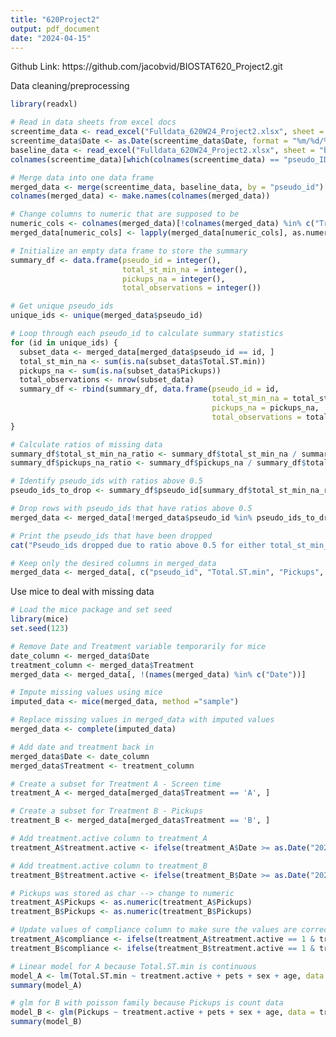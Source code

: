 ```yaml
---
title: "620Project2"
output: pdf_document
date: "2024-04-15"
---
```


Github Link: https://github.com/jacobvid/BIOSTAT620_Project2.git


Data cleaning/preprocessing
```r
library(readxl)

# Read in data sheets from excel docs
screentime_data <- read_excel("Fulldata_620W24_Project2.xlsx", sheet = "screentime")
screentime_data$Date <- as.Date(screentime_data$Date, format = "%m/%d/%Y")
baseline_data <- read_excel("Fulldata_620W24_Project2.xlsx", sheet = "baseline")
colnames(screentime_data)[which(colnames(screentime_data) == "pseudo_ID")] <- "pseudo_id"

# Merge data into one data frame
merged_data <- merge(screentime_data, baseline_data, by = "pseudo_id")
colnames(merged_data) <- make.names(colnames(merged_data))

# Change columns to numeric that are supposed to be
numeric_cols <- colnames(merged_data)[!colnames(merged_data) %in% c("Treatment", "Total.ST", "Social.ST", "team", "Date", "Day")]
merged_data[numeric_cols] <- lapply(merged_data[numeric_cols], as.numeric)

# Initialize an empty data frame to store the summary
summary_df <- data.frame(pseudo_id = integer(),
                         total_st_min_na = integer(),
                         pickups_na = integer(),
                         total_observations = integer())

# Get unique pseudo_ids
unique_ids <- unique(merged_data$pseudo_id)

# Loop through each pseudo_id to calculate summary statistics
for (id in unique_ids) {
  subset_data <- merged_data[merged_data$pseudo_id == id, ]
  total_st_min_na <- sum(is.na(subset_data$Total.ST.min))
  pickups_na <- sum(is.na(subset_data$Pickups))
  total_observations <- nrow(subset_data)
  summary_df <- rbind(summary_df, data.frame(pseudo_id = id,
                                             total_st_min_na = total_st_min_na,
                                             pickups_na = pickups_na,
                                             total_observations = total_observations))
}

# Calculate ratios of missing data
summary_df$total_st_min_na_ratio <- summary_df$total_st_min_na / summary_df$total_observations
summary_df$pickups_na_ratio <- summary_df$pickups_na / summary_df$total_observations

# Identify pseudo_ids with ratios above 0.5
pseudo_ids_to_drop <- summary_df$pseudo_id[summary_df$total_st_min_na_ratio > 0.5 | summary_df$pickups_na_ratio > 0.5]

# Drop rows with pseudo_ids that have ratios above 0.5
merged_data <- merged_data[!merged_data$pseudo_id %in% pseudo_ids_to_drop, ]

# Print the pseudo_ids that have been dropped
cat("Pseudo_ids dropped due to ratio above 0.5 for either total_st_min_na or pickups_na:\n", paste(pseudo_ids_to_drop, collapse = ", "))

# Keep only the desired columns in merged_data
merged_data <- merged_data[, c("pseudo_id", "Total.ST.min", "Pickups", "pets", "sex", "age", "Date", "Treatment")]
```


Use mice to deal with missing data
```r
# Load the mice package and set seed
library(mice)
set.seed(123)

# Remove Date and Treatment variable temporarily for mice
date_column <- merged_data$Date
treatment_column <- merged_data$Treatment
merged_data <- merged_data[, !(names(merged_data) %in% c("Date"))]

# Impute missing values using mice
imputed_data <- mice(merged_data, method ="sample")

# Replace missing values in merged_data with imputed values
merged_data <- complete(imputed_data)

# Add date and treatment back in
merged_data$Date <- date_column
merged_data$Treatment <- treatment_column
```


```r
# Create a subset for Treatment A - Screen time
treatment_A <- merged_data[merged_data$Treatment == 'A', ]

# Create a subset for Treatment B - Pickups
treatment_B <- merged_data[merged_data$Treatment == 'B', ]

# Add treatment.active column to treatment_A
treatment_A$treatment.active <- ifelse(treatment_A$Date >= as.Date("2024-03-27") & treatment_A$Date <= as.Date("2024-04-02"), 1, 0)

# Add treatment.active column to treatment_B
treatment_B$treatment.active <- ifelse(treatment_B$Date >= as.Date("2024-03-27") & treatment_B$Date <= as.Date("2024-04-02"), 1, 0)

# Pickups was stored as char --> change to numeric
treatment_A$Pickups <- as.numeric(treatment_A$Pickups)
treatment_B$Pickups <- as.numeric(treatment_B$Pickups)

# Update values of compliance column to make sure the values are correct
treatment_A$compliance <- ifelse(treatment_A$treatment.active == 1 & treatment_A$Total.ST.min <= 200, 1, 0)
treatment_B$compliance <- ifelse(treatment_B$treatment.active == 1 & treatment_B$Pickups <= 50, 1, 0)

# Linear model for A because Total.ST.min is continuous
model_A <- lm(Total.ST.min ~ treatment.active + pets + sex + age, data = treatment_A)
summary(model_A)

# glm for B with poisson family because Pickups is count data
model_B <- glm(Pickups ~ treatment.active + pets + sex + age, data = treatment_B, family = poisson)
summary(model_B)
```

